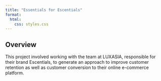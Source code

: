 ```yaml
---
title: "Essentials for Escentials"
format:
  html:
    css: styles.css 
---
```


## Overview

This project involved working with the team at LUXASIA, responsible for their brand Escentials, to generate an approach to improve customer retention as well as customer conversion to their online e-commerce platform.
